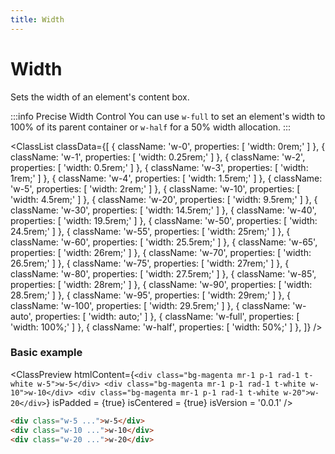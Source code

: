 ```yaml
---
title: Width
---
```



# Width

Sets the width of an element's content box.

:::info Precise Width Control
You can use `w-full` to set an element's width to 100% of its parent container or `w-half` for a 50% width allocation.
:::


<ClassList
  classData={[
    {
      className: 'w-0',
      properties: [
        'width: 0rem;'
      ]
    },
    {
      className: 'w-1',
      properties: [
        'width: 0.25rem;'
      ]
    },
    {
      className: 'w-2',
      properties: [
        'width: 0.5rem;'
      ]
    },
    {
      className: 'w-3',
      properties: [
        'width: 1rem;'
      ]
    },
    {
      className: 'w-4',
      properties: [
        'width: 1.5rem;'
      ]
    },
    {
      className: 'w-5',
      properties: [
        'width: 2rem;'
      ]
    },
    {
      className: 'w-10',
      properties: [
        'width: 4.5rem;'
      ]
    },
    {
      className: 'w-20',
      properties: [
        'width: 9.5rem;'
      ]
    },
    {
      className: 'w-30',
      properties: [
        'width: 14.5rem;'
      ]
    },
    {
      className: 'w-40',
      properties: [
        'width: 19.5rem;'
      ]
    },
    {
      className: 'w-50',
      properties: [
        'width: 24.5rem;'
      ]
    },
    {
      className: 'w-55',
      properties: [
        'width: 25rem;'
      ]
    },
    {
      className: 'w-60',
      properties: [
        'width: 25.5rem;'
      ]
    },
    {
      className: 'w-65',
      properties: [
        'width: 26rem;'
      ]
    },
    {
      className: 'w-70',
      properties: [
        'width: 26.5rem;'
      ]
    },
    {
      className: 'w-75',
      properties: [
        'width: 27rem;'
      ]
    },
    {
      className: 'w-80',
      properties: [
        'width: 27.5rem;'
      ]
    },
    {
      className: 'w-85',
      properties: [
        'width: 28rem;'
      ]
    },
    {
      className: 'w-90',
      properties: [
        'width: 28.5rem;'
      ]
    },
    {
      className: 'w-95',
      properties: [
        'width: 29rem;'
      ]
    },
    {
      className: 'w-100',
      properties: [
        'width: 29.5rem;'
      ]
    },
    {
      className: 'w-auto',
      properties: [
        'width: auto;'
      ]
    },
    {
      className: 'w-full',
      properties: [
        'width: 100%;'
      ]
    },
    {
      className: 'w-half',
      properties: [
        'width: 50%;'
      ]
    },
  ]}
/>

### Basic example

<ClassPreview
  htmlContent={`
    <div class="bg-magenta mr-1 p-1 rad-1 t-white w-5">w-5</div>
    <div class="bg-magenta mr-1 p-1 rad-1 t-white w-10">w-10</div>
    <div class="bg-magenta mr-1 p-1 rad-1 t-white w-20">w-20</div>
  `}
  isPadded = {true}
  isCentered = {true}
  isVersion = '0.0.1'
/>

```html
<div class="w-5 ...">w-5</div>
<div class="w-10 ...">w-10</div>
<div class="w-20 ...">w-20</div>
```